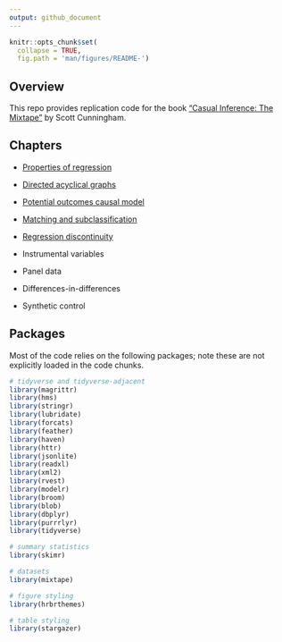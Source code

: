 ```yaml
---
output: github_document
---
```


<!-- README.md is generated from README.Rmd. Please edit that file -->

```r
knitr::opts_chunk$set(
  collapse = TRUE,
  fig.path = 'man/figures/README-')
```

## Overview

This repo provides replication code for the book ["Casual Inference: The 
Mixtape"](http://scunning.com/stata.html) by Scott Cunningham.

## Chapters

- [Properties of regression](https://github.com/johnson-shuffle/mixtape-code/tree/master/ch03)

- [Directed acyclical graphs](https://github.com/johnson-shuffle/mixtape-code/tree/master/ch04)

- [Potential outcomes causal model](https://github.com/johnson-shuffle/mixtape-code/tree/master/ch05)

- [Matching and subclassification](https://github.com/johnson-shuffle/mixtape-code/tree/master/ch06)

- [Regression discontinuity](https://github.com/johnson-shuffle/mixtape-code/tree/master/ch07)

- Instrumental variables

- Panel data

- Differences-in-differences

- Synthetic control

## Packages

Most of the code relies on the following packages; note these are not explicitly loaded in the code chunks.

```r
# tidyverse and tidyverse-adjacent
library(magrittr)
library(hms)
library(stringr)
library(lubridate)
library(forcats)
library(feather)
library(haven)
library(httr)
library(jsonlite)
library(readxl)
library(xml2)
library(rvest)
library(modelr)
library(broom)
library(blob)
library(dbplyr)
library(purrrlyr)
library(tidyverse)

# summary statistics
library(skimr)

# datasets
library(mixtape)

# figure styling
library(hrbrthemes)

# table styling
library(stargazer)
```
